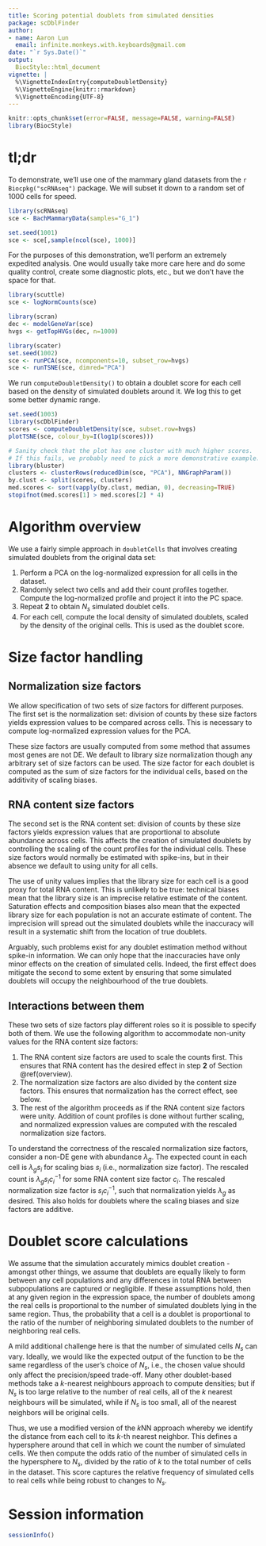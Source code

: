 ```yaml
---
title: Scoring potential doublets from simulated densities
package: scDblFinder
author: 
- name: Aaron Lun
  email: infinite.monkeys.with.keyboards@gmail.com
date: "`r Sys.Date()`"
output:
  BiocStyle::html_document
vignette: |
  %\VignetteIndexEntry{computeDoubletDensity}
  %\VignetteEngine{knitr::rmarkdown}
  %\VignetteEncoding{UTF-8}
---
```


```r
knitr::opts_chunk$set(error=FALSE, message=FALSE, warning=FALSE)
library(BiocStyle)
```

# tl;dr

To demonstrate, we'll use one of the mammary gland datasets from the `r Biocpkg("scRNAseq")` package.
We will subset it down to a random set of 1000 cells for speed.

```r
library(scRNAseq)
sce <- BachMammaryData(samples="G_1")

set.seed(1001)
sce <- sce[,sample(ncol(sce), 1000)]
```

For the purposes of this demonstration, we'll perform an extremely expedited analysis.
One would usually take more care here and do some quality control,
create some diagnostic plots, etc., but we don't have the space for that.

```r
library(scuttle)
sce <- logNormCounts(sce)

library(scran)
dec <- modelGeneVar(sce)
hvgs <- getTopHVGs(dec, n=1000)

library(scater)
set.seed(1002)
sce <- runPCA(sce, ncomponents=10, subset_row=hvgs)
sce <- runTSNE(sce, dimred="PCA")
```

We run `computeDoubletDensity()` to obtain a doublet score for each cell based on the density of simulated doublets around it.
We log this to get some better dynamic range.

```r
set.seed(1003)
library(scDblFinder)
scores <- computeDoubletDensity(sce, subset.row=hvgs)
plotTSNE(sce, colour_by=I(log1p(scores)))
```

```r
# Sanity check that the plot has one cluster with much higher scores.
# If this fails, we probably need to pick a more demonstrative example.
library(bluster)
clusters <- clusterRows(reducedDim(sce, "PCA"), NNGraphParam())
by.clust <- split(scores, clusters)
med.scores <- sort(vapply(by.clust, median, 0), decreasing=TRUE)
stopifnot(med.scores[1] > med.scores[2] * 4)
```

# Algorithm overview {#overview}

We use a fairly simple approach in `doubletCells` that involves creating simulated doublets from the original data set:

1. Perform a PCA on the log-normalized expression for all cells in the dataset.
2. Randomly select two cells and add their count profiles together.
Compute the log-normalized profile and project it into the PC space.
3. Repeat **2** to obtain $N_s$ simulated doublet cells.
4. For each cell, compute the local density of simulated doublets, scaled by the density of the original cells.
This is used as the doublet score.

# Size factor handling

## Normalization size factors

We allow specification of two sets of size factors for different purposes.
The first set is the normalization set: division of counts by these size factors yields expression values to be compared across cells.
This is necessary to compute log-normalized expression values for the PCA.

These size factors are usually computed from some method that assumes most genes are not DE.
We default to library size normalization though any arbitrary set of size factors can be used.
The size factor for each doublet is computed as the sum of size factors for the individual cells, based on the additivity of scaling biases.

## RNA content size factors

The second set is the RNA content set: division of counts by these size factors yields expression values that are proportional to absolute abundance across cells.
This affects the creation of simulated doublets by controlling the scaling of the count profiles for the individual cells.
These size factors would normally be estimated with spike-ins, but in their absence we default to using unity for all cells.

The use of unity values implies that the library size for each cell is a good proxy for total RNA content.
This is unlikely to be true: technical biases mean that the library size is an imprecise relative estimate of the content.
Saturation effects and composition biases also mean that the expected library size for each population is not an accurate estimate of content.
The imprecision will spread out the simulated doublets while the inaccuracy will result in a systematic shift from the location of true doublets.

Arguably, such problems exist for any doublet estimation method without spike-in information.
We can only hope that the inaccuracies have only minor effects on the creation of simulated cells.
Indeed, the first effect does mitigate the second to some extent by ensuring that some simulated doublets will occupy the neighbourhood of the true doublets.

## Interactions between them

These two sets of size factors play different roles so it is possible to specify both of them.
We use the following algorithm to accommodate non-unity values for the RNA content size factors:

1. The RNA content size factors are used to scale the counts first.
This ensures that RNA content has the desired effect in step **2** of Section \@ref(overview).
2. The normalization size factors are also divided by the content size factors.
This ensures that normalization has the correct effect, see below.
3. The rest of the algorithm proceeds as if the RNA content size factors were unity.
Addition of count profiles is done without further scaling, and normalized expression values are computed with the rescaled normalization size factors.

To understand the correctness of the rescaled normalization size factors, consider a non-DE gene with abundance $\lambda_g$.
The expected count in each cell is $\lambda_g s_i$ for scaling bias $s_i$ (i.e., normalization size factor).
The rescaled count is $\lambda_g s_i c_i^{-1}$ for some RNA content size factor $c_i$.
The rescaled normalization size factor is $s_i c_i^{-1}$, such that normalization yields $\lambda_g$ as desired.
This also holds for doublets where the scaling biases and size factors are additive.

# Doublet score calculations

We assume that the simulation accurately mimics doublet creation - amongst other things, we assume that doublets are equally likely to form between any cell populations and any differences in total RNA between subpopulations are captured or negligible.
If these assumptions hold, then at any given region in the expression space, the number of doublets among the real cells is proportional to the number of simulated doublets lying in the same region.
Thus, the probability that a cell is a doublet is proportional to the ratio of the number of neighboring simulated doublets to the number of neighboring real cells. 

A mild additional challenge here is that the number of simulated cells $N_s$ can vary.
Ideally, we would like the expected output of the function to be the same regardless of the user's choice of $N_s$, i.e., the chosen value should only affect the precision/speed trade-off.
Many other doublet-based methods take a $k$-nearest neighbours approach to compute densities; but if $N_s$ is too large relative to the number of real cells, all of the $k$ nearest neighbours will be simulated, while if $N_s$ is too small, all of the nearest neighbors will be original cells.

Thus, we use a modified version of the $k$NN approach whereby we identify the distance from each cell to its $k$-th nearest neighbor.
This defines a hypersphere around that cell in which we count the number of simulated cells.
We then compute the odds ratio of the number of simulated cells in the hypersphere to $N_s$, divided by the ratio of $k$ to the total number of cells in the dataset.
This score captures the relative frequency of simulated cells to real cells while being robust to changes to $N_s$.

# Session information {-}

```r
sessionInfo()
```
